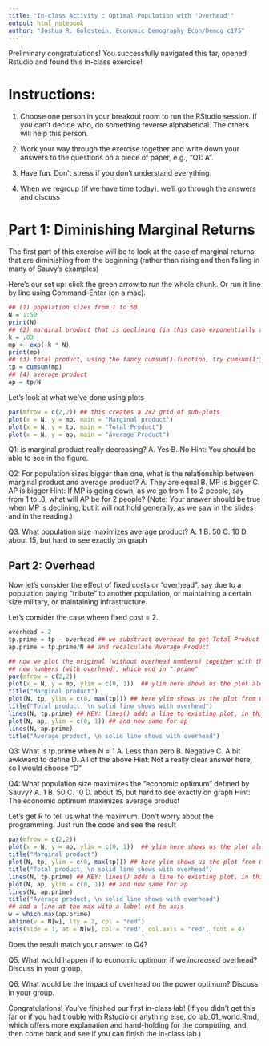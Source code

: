 ```yaml
---
title: "In-class Activity : Optimal Population with 'Overhead'"
output: html_notebook
author: "Joshua R. Goldstein, Economic Demography Econ/Demog c175"
---
```


Preliminary congratulations! You successfully navigated this far, opened Rstudio
and found this in-class exercise!


# Instructions:

1. Choose one person in your breakout room to run the RStudio session. If you can't
decide who, do something reverse alphabetical. The others will help this person.

2. Work your way through the exercise together and write down your answers to the
questions on a piece of paper, e.g., "Q1: A".

3. Have fun. Don't stress if you don't understand everything. 

4. When we regroup (if we have time today), we'll go through the answers and discuss

# Part 1: Diminishing Marginal Returns

The first part of this exercise will be to look at the case of
marginal returns that are diminishing from the beginning (rather
than rising and then falling in many of Sauvy's examples)

Here's our set up: click the green arrow to run the whole chunk. Or run it line
by line using Command-Enter (on a mac).

```r
## (1) population sizes from 1 to 50
N = 1:50
print(N)
## (2) marginal product that is declining (in this case exponentially at rate "k")
k = .03
mp <- exp(-k * N)
print(mp)
## (3) total product, using the fancy cumsum() function, try cumsum(1:3) and you should get 1, 3, 6
tp = cumsum(mp)
## (4) average product
ap = tp/N
```

Let's look at what we've done using plots

```r
par(mfrow = c(2,2)) ## this creates a 2x2 grid of sub-plots
plot(x = N, y = mp, main = "Marginal product")
plot(x = N, y = tp, main = "Total Product")
plot(x = N, y = ap, main = "Average Product")
```


Q1: is marginal product really decreasing?
A. Yes
B. No
Hint: You should be able to see in the figure.

Q2: For population sizes bigger than one, what is the relationship
    between marginal product and average product?
A. They are equal
B. MP is bigger
C. AP is bigger
Hint: If MP is going down, as we go from 1 to 2 people, say from 1
to .8, what will AP be for 2 people?
(Note: Your answer should be true when MP is declining, but it will
not hold generally, as we saw in the slides and in the reading.)

Q3. What population size maximizes average product?
A. 1
B. 50
C. 10
D. about 15, but hard to see exactly on graph

## Part 2: Overhead

Now let's consider the effect of fixed costs or "overhead", say due
to a population paying "tribute" to another population, or
maintaining a certain size military, or maintaining infrastructure.

Let's consider the case wheen fixed cost = 2.

```r
overhead = 2
tp.prime = tp - overhead ## we substract overhead to get Total Product available for population members
ap.prime = tp.prime/N ## and recalculate Average Product

## now we plot the original (without overhead numbers) together with the
## new numbers (with overhead), which end in ".prime"
par(mfrow = c(2,2))
plot(x = N, y = mp, ylim = c(0, 1))  ## ylim here shows us the plot along the y-axis from 0 to 1
title("Marginal product")
plot(N, tp, ylim = c(0, max(tp))) ## here ylim shows us the plot from 0 to the maximum value
title("Total product, \n solid line shows with overhead")
lines(N, tp.prime) ## KEY: lines() adds a line to existing plot, in this case for tp.prime
plot(N, ap, ylim = c(0, 1)) ## and now same for ap
lines(N, ap.prime)
title("Average product, \n solid line shows with overhead")
```


Q3: What is tp.prime when N = 1
A. Less than zero
B. Negative
C. A bit awkward to define
D. All of the above
Hint: Not a really clear answer here, so I would choose "D"

Q4: What population size maximizes the "economic optimum" defined by Sauvy?
A. 1
B. 50
C. 10
D. about 15, but hard to see exactly on graph
Hint: The economic optimum maximizes average product


Let's get R to tell us what the maximum. Don't worry about the
programming. Just run the code and see the result

```r
par(mfrow = c(2,2))
plot(x = N, y = mp, ylim = c(0, 1))  ## ylim here shows us the plot along the y-axis from 0 to 1
title("Marginal product")
plot(N, tp, ylim = c(0, max(tp))) ## here ylim shows us the plot from 0 to the maximum value
title("Total product, \n solid line shows with overhead")
lines(N, tp.prime) ## KEY: lines() adds a line to existing plot, in this case for tp.prime
plot(N, ap, ylim = c(0, 1)) ## and now same for ap
lines(N, ap.prime)
title("Average product, \n solid line shows with overhead")
## add a line at the max with a label ont he axis
w = which.max(ap.prime)
abline(v = N[w], lty = 2, col = "red")
axis(side = 1, at = N[w], col = "red", col.axis = "red", font = 4)
```
Does the result match your answer to Q4?


Q5. What would happen if to economic optimum if we _increased_ overhead? Discuss in your group.

Q6. What would be the impact of overhead on the power optimum? Discuss in your group.


Congratulations! You've finished our first in-class lab! (If you didn't get this far
or if you had trouble with Rstudio or anything else, do lab_01_world.Rmd, which offers
more explanation and hand-holding for the computing, and then come back and see if 
you can finish the in-class lab.)
